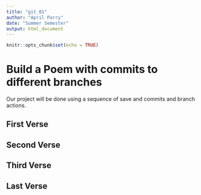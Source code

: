 ```yaml
---
title: "git_01"
author: "April Parry"
date: "Summer Semester"
output: html_document
---
```


```r
knitr::opts_chunk$set(echo = TRUE)
```
# Build a Poem with commits to different branches
Our project will be done using a sequence of save and commits and branch actions.
<!-- Do not modify or change any text in "!--" bracketed areas such as this --- these are instructions to
you, if you change any of this the git program will notice it and compromise your git merging strategy !-->

## First Verse 
<!--Put the first five lines of a poem by Lewis Carrol in this section!-->
 


## Second Verse
<!--Put the first five lines of a poem by Robert Frost here!-->



## Third Verse
<!--Put the first two verses of The Walrus and the Carpenter here!-->


## Last Verse
<!--Put a short poem of your choice 8 to 20 lines,here!-->
